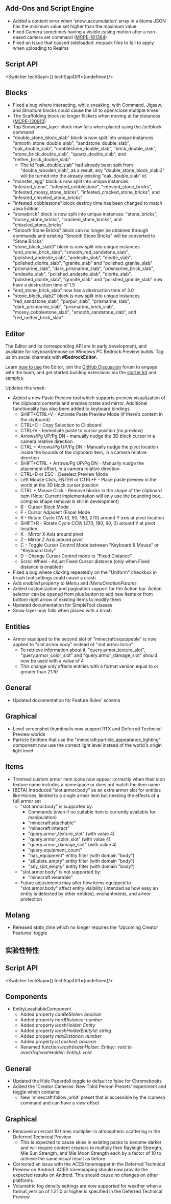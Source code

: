 



## Add-Ons and Script Engine

-   Added a content error when ‘snow\_accumulation’ array in a biome JSON has the minimum value set higher than the maximum value
-   Fixed Camera sometimes having a visible easing motion after a non-eased camera set command ([MCPE-181364](https://bugs.mojang.com/browse/MCPE-181364)) 
-   Fixed an issue that caused sideloaded .mcpack files to fail to apply when uploading to Realms 


## **Script API**

<Switcher techSapi={<TechSapiStable/>} techSapiDiff={undefined}/>

## Blocks

-   Fixed a bug where interacting, while sneaking, with Command, Jigsaw, and Structure blocks could cause the UI to open/close multiple times
-   The Scaffolding block no longer flickers when moving at far distances ([MCPE-120910](https://bugs.mojang.com/browse/MCPE-120910))
-   Top Snow/snow\_layer block now falls when placed using the /setblock command 
-   "double\_stone\_block\_slab" block is now split into unique instances "smooth\_stone\_double\_slab", "sandstone\_double\_slab", "oak\_double\_slab", "cobblestone\_double\_slab", "brick\_double\_slab", "stone\_brick\_double\_slab", "quartz\_double\_slab", and "nether\_brick\_double\_slab"
    -   The id "oak\_double\_slab" had already been split from "double\_wooden\_slab", as a result, any "double\_stone\_block\_slab:2" will be turned into the already existing "oak\_double\_slab" id. 
-   "monster\_egg" block is now split into unique instances: "infested\_stone", "infested\_cobblestone", "infested\_stone\_bricks", "infested\_mossy\_stone\_bricks", "infested\_cracked\_stone\_bricks", and "infested\_chiseled\_stone\_bricks" 
-   "infested\_cobblestone" block destroy time has been changed to match Java Edition
-   "stonebrick" block is now split into unique instances: "stone\_bricks", "mossy\_stone\_bricks", "cracked\_stone\_bricks", and "chiseled\_stone\_bricks" 
-   "Smooth Stone Bricks" block can no longer be obtained through commands and existing "Smooth Stone Bricks" will be converted to "Stone Bricks"
-   "stone\_block\_slab3" block is now split into unique instances "end\_stone\_brick\_slab", "smooth\_red\_sandstone\_slab", "polished\_andesite\_slab", "andesite\_slab", "diorite\_slab", "polished\_diorite\_slab", "granite\_slab" and "polished\_granite\_slab"
-   "prismarine\_slab", "dark\_prismarine\_slab", "prismarine\_brick\_slab", "andesite\_slab", "polished\_andesite\_slab", "diorite\_slab", "polished\_diorite\_slab", "granite\_slab" and "polished\_granite\_slab" now have a destruction time of 1.5
-   "end\_stone\_brick\_slab" now has a destruction time of 3.0
-   "stone\_block\_slab2" block is now split into unique instances "red\_sandstone\_slab", "purpur\_slab", "prismarine\_slab", "dark\_prismarine\_slab", "prismarine\_brick\_slab", "mossy\_cobblestone\_slab", "smooth\_sandstone\_slab", and "red\_nether\_brick\_slab"

## Editor

The Editor and its corresponding API are in early development, and available for keyboard/mouse on Windows PC Bedrock Preview builds. Tag us on social channels with **#BedrockEditor.**

Learn [how to use](https://aka.ms/LearnEditor) the Editor, join the [GitHub Discussion](https://github.com/Mojang/minecraft-editor/discussions) forum to engage with the team, and get started building extensions via the [starter kit](https://github.com/Mojang/minecraft-editor-extension-starter-kit) and [samples](https://github.com/Mojang/minecraft-editor-extension-samples).

Updates this week:

-   Added a new Paste Preview tool which supports preview visualization of the clipboard contents and enables rotate and mirror. Additional functionality has also been added to keyboard bindings
    -   SHIFT+CTRL+V - Activate Paste Preview Mode (if there's content in the clipboard)
    -   CTRL+C - Copy Selection to Clipboard
    -   CTRL+V - Immediate paste to cursor position (no preview)
    -   Arrows/Pg UP/Pg DN - manually nudge the 3D block cursor in a camera relative direction
    -   CTRL + Arrows/Pg UP/Pg DN - Manually nudge the pivot location inside the bounds of the clipboard item, in a camera relative direction
    -   SHIFT+CTRL + Arrows/Pg UP/Pg DN - Manually nudge the placement offset, in a camera relative direction
    -   CTRL+D or ESC - Deselect Preview Mode
    -   Left Mouse Click, ENTER or CTRL+F - Place paste preview in the world at the 3D block cursor position
    -   CTRL + Mouse Click - Remove blocks in the shape of the clipboard item (Note: Current implementation will only use the bounding box... complex shape removal is still in development)
    -   B - Cursor Block Mode
    -   F - Cursor Adjacent (Face) Mode
    -   R - Rotate Cycle CW (0, 90, 180, 270) around Y axis at pivot location
    -   SHIFT+R - Rotate Cycle CCW (270, 180, 90, 0) around Y at pivot location
    -   X - Mirror X Axis around pivot
    -   Z - Mirror Z Axis around pivot
    -   C - Toggle Cursor Control Mode between "Keyboard & Mouse" or "Keyboard Only"
    -   D - Change Cursor Control mode to "Fixed Distance"
    -   Scroll Wheel - Adjust Fixed Cursor distance (only when Fixed distance is enabled)
-   Fixed a bug where clicking repeatedly on the "Uniform" checkbox in brush tool settings could cause a crash 
-   Add _enabled_ property to _IMenu_ and _IMenuCreationParams_
-   Added customization and pagination support for the Action bar. Action selector can be opened from plus button to add new items or from bottom right arrow of existing items to modify them 
-   Updated documentation for SimpleTool classes
-   Snow layer now falls when placed with a brush

## Entities

-   Armor equipped to the second slot of "minecraft:equippable" is now applied to "slot.armor.body" instead of "slot.armor.torso"
    -   To retrieve information about it, "query.armor\_texture\_slot", "query.armor\_color\_slot" and "query.armor\_damage\_slot" should now be used with a value of 4
    -   This change only affects entities with a format version equal to or greater than _21.10_

## General

-   Updated documentation for Feature Rules' schema 

## Graphical

-   Level screenshot thumbnails now support RTX and Deferred Technical Preview worlds
-   Particle Emitters that use the "minecraft:particle\_appearance\_lighting" component now use the correct light level instead of the world's origin light level

## Items

-   Trimmed custom armor item icons now appear correctly when their icon texture name includes a namespace or does not match the item name
-   \[BETA\] Introduced "slot.armor.body" as an extra armor slot for entities like Horses, limited to a single armor item but needing the effects of a full armor set 
    -   "slot.armor.body" is supported by:
        -   Commands (even if no suitable item is currently available for manipulation)
        -   "minecraft:attachable"
        -   "minecraft:interact"
        -   "query.armor\_texture\_slot" (with value 4)
        -   "query.armor\_color\_slot" (with value 4)
        -   "query.armor\_damage\_slot" (with value 4)
        -   "query.equipment\_count"
        -   "has\_equipment" entity filter (with domain "body")
        -   "all\_slots\_empty" entity filter (with domain "body")
        -   "any\_slot\_empty" entity filter (with domain "body")
    -   "slot.armor.body" is not supported by:
        -   "minecraft:wearable"
    -   Future adjustments may alter how items equipped to "slot.armor.body" affect entity visibility (intended as how easy an entity is detected by other entities), enchantments, and armor protection

## Molang

-   Released _state\_time_ which no longer requires the 'Upcoming Creator Features' toggle 




<h2 className="experimental_divider">实验性特性</h2>





## **Script API**

<Switcher techSapi={<TechSapiExp/>} techSapiDiff={undefined}/>

## Components

-   EntityLeashableComponent
    -   Added property _canBeStolen: boolean_
    -   Added property _hardDistance: number_
    -   Added property _leashHolder: Entity_
    -   Added property _leashHolderEntityId: string_
    -   Added property _maxDistance: number_
    -   Added property _isLeashed: boolean_
    -   Renamed function _leash(leashHolder: Entity): void_ to _leashTo(leashHolder: Entity): void_

## General

-   Updated the Hide Paperdoll toggle to default to false for Chromebooks
-   Added the 'Creator Cameras: New Third Person Presets' experiment and toggle which contains:
    -   New 'minecraft:follow\_orbit' preset that is accessible by the /camera command and can have a view offset

## Graphical

-   Removed an errant 10 times multiplier in atmospheric scattering in the Deferred Technical Preview
    -   This is expected to cause skies in existing packs to become darker and will require content creators to multiply their Rayleigh Strength, Mie Sun Strength, and Mie Moon Strength each by a factor of 10 to achieve the same visual result as before
-   Corrected an issue with the ACES tonemapper in the Deferred Technical Preview on Android. ACES tonemapping should now provide the expected results on Android. This should cause no changes on other platforms 
-   Volumetric fog density settings are now supported for weather when a format\_version of 1.21.0 or higher is specified in the Deferred Technical Preview
